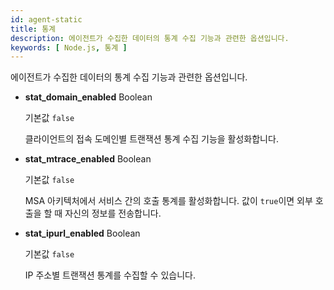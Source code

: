 ```yaml
---
id: agent-static
title: 통계
description: 에이전트가 수집한 데이터의 통계 수집 기능과 관련한 옵션입니다.
keywords: [ Node.js, 통계 ]
---
```


에이전트가 수집한 데이터의 통계 수집 기능과 관련한 옵션입니다.

* **stat_domain_enabled** <span class='type'>Boolean</span>

  기본값 `false`

  클라이언트의 접속 도메인별 트랜잭션 통계 수집 기능을 활성화합니다.

* **stat_mtrace_enabled** <span class='type'>Boolean</span>

  기본값 `false`

  MSA 아키텍처에서 서비스 간의 호출 통계를 활성화합니다. 값이 `true`이면 외부 호출을 할 때 자신의 정보를 전송합니다.

* **stat_ipurl_enabled** <span class='type'>Boolean</span>

  기본값 `false`

  IP 주소별 트랜잭션 통계를 수집할 수 있습니다.